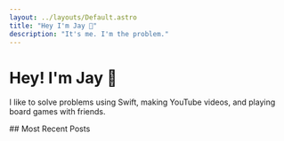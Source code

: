 ```yaml
---
layout: ../layouts/Default.astro
title: "Hey I'm Jay 👋"
description: "It's me. I'm the problem."
---
```


# Hey! I'm Jay 👋

I like to solve problems using Swift, making YouTube videos, and playing board games with friends.

<div class="pt-8">
## Most Recent Posts
<MostRecentPosts/>
</div>